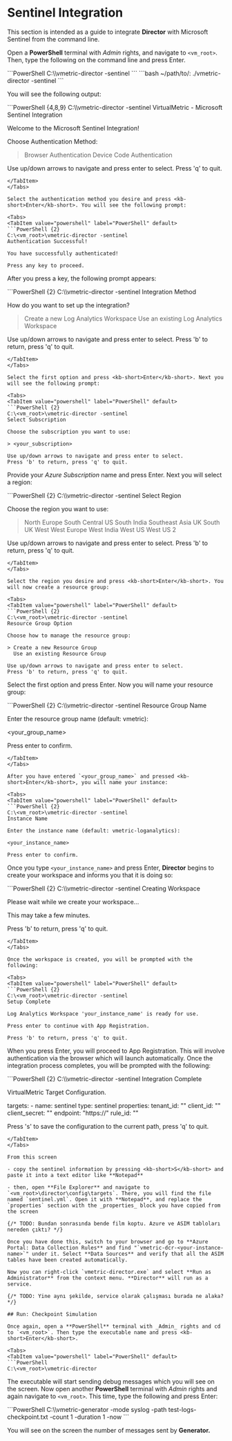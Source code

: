 # Sentinel Integration

This section is intended as a guide to integrate **Director** with Microsoft Sentinel from the command line.

Open a **PowerShell** terminal with _Admin_ rights, and navigate to `<vm_root>`. Then, type the following on the command line and press <kb-short>Enter</kb-short>.

<Tabs>
  <TabItem value="powershell" label="PowerShell" default>
  ```PowerShell
  C:\<vm_root>\vmetric-director -sentinel
  ```
  </TabItem>
  <TabItem value="bash" label="Bash">
  ```bash
  ~/path/to/<vm_root>: ./vmetric-director -sentinel
  ```
  </TabItem>
</Tabs>

You will see the following output:

<Tabs>
  <TabItem value="powershell" label="PowerShell" default>
  ```PowerShell {4,8,9}
  C:\<vm_root>\vmetric-director -sentinel
  VirtualMetric - Microsoft Sentinel Integration

  Welcome to the Microsoft Sentinel Integration!

  Choose Authentication Method:

  > Browser Authentication
    Device Code Authentication
  
  Use up/down arrows to navigate and press enter to select.
  Press 'q' to quit.
  ```
  </TabItem>
</Tabs>

Select the authentication method you desire and press <kb-short>Enter</kb-short>. You will see the following prompt:

<Tabs>
  <TabItem value="powershell" label="PowerShell" default>
  ```PowerShell {2}
  C:\<vm_root>\vmetric-director -sentinel
  Authentication Successful!

  You have successfully authenticated!

  Press any key to proceed.
  ```
  </TabItem>
</Tabs>

After you press a key, the following prompt appears:

<Tabs>
  <TabItem value="powershell" label="PowerShell" default>
  ```PowerShell {2}
  C:\<vm_root>\vmetric-director -sentinel
  Integration Method

  How do you want to set up the integration?

  > Create a new Log Analytics Workspace
    Use an existing Log Analytics Workspace

  Use up/down arrows to navigate and press enter to select.
  Press 'b' to return, press 'q' to quit.
  ```
  </TabItem>
</Tabs>

Select the first option and press <kb-short>Enter</kb-short>. Next you will see the following prompt:

<Tabs>
  <TabItem value="powershell" label="PowerShell" default>
  ```PowerShell {2}
  C:\<vm_root>\vmetric-director -sentinel
  Select Subscription

  Choose the subscription you want to use:

  > <your_subscription>

  Use up/down arrows to navigate and press enter to select.
  Press 'b' to return, press 'q' to quit.
  ```
  </TabItem>
</Tabs>

Provide your _Azure Subscription_ name and press <kb-short>Enter</kb-short>. Next you will select a region:

<Tabs>
  <TabItem value="powershell" label="PowerShell" default>
  ```PowerShell {2}
  C:\<vm_root>\vmetric-director -sentinel
  Select Region

  Choose the region you want to use:

  > North Europe
    South Central US
    South India
    Southeast Asia
    UK South
    UK West
    West Europe
    West India
    West US
    West US 2
  
  Use up/down arrows to navigate and press enter to select.
  Press 'b' to return, press 'q' to quit.
  ```
  </TabItem>
</Tabs>

Select the region you desire and press <kb-short>Enter</kb-short>. You will now create a resource group:

<Tabs>
  <TabItem value="powershell" label="PowerShell" default>
  ```PowerShell {2}
  C:\<vm_root>\vmetric-director -sentinel
  Resource Group Option

  Choose how to manage the resource group:

  > Create a new Resource Group
    Use an existing Resource Group

  Use up/down arrows to navigate and press enter to select.
  Press 'b' to return, press 'q' to quit.
  ```
  </TabItem>
</Tabs>

Select the first option and press <kb-short>Enter</kb-short>. Now you will name your resource group:

<Tabs>
  <TabItem value="powershell" label="PowerShell" default>
  ```PowerShell {2}
  C:\<vm_root>\vmetric-director -sentinel
  Resource Group Name

  Enter the resource group name (default: vmetric):

  <your_group_name>
  
  Press enter to confirm.
  ```
  </TabItem>
</Tabs>

After you have entered `<your_group_name>` and pressed <kb-short>Enter</kb-short>, you will name your instance:

<Tabs>
  <TabItem value="powershell" label="PowerShell" default>
  ```PowerShell {2}
  C:\<vm_root>\vmetric-director -sentinel
  Instance Name

  Enter the instance name (default: vmetric-loganalytics):

  <your_instance_name>

  Press enter to confirm.
  ```
  </TabItem>
</Tabs>

Once you type `<your_instance_name>` and press <kb-short>Enter</kb-short>, **Director** begins to create your workspace and informs you that it is doing so:

<Tabs>
  <TabItem value="powershell" label="PowerShell" default>
  ```PowerShell {2}
  C:\<vm_root>\vmetric-director -sentinel
  Creating Workspace

  Please wait while we create your workspace...

  This may take a few minutes.

  Press 'b' to return, press 'q' to quit.
  ```
  </TabItem>
</Tabs>

Once the workspace is created, you will be prompted with the following:

<Tabs>
  <TabItem value="powershell" label="PowerShell" default>
  ```PowerShell {2}
  C:\<vm_root>\vmetric-director -sentinel
  Setup Complete

  Log Analytics Workspace 'your_instance_name' is ready for use.

  Press enter to continue with App Registration.

  Press 'b' to return, press 'q' to quit.
  ```
  </TabItem>
</Tabs>

When you press <kb-short>Enter</kb-short>, you will proceed to App Registration. This will involve authentication via the browser which will launch automatically. Once the integration process completes, you will be prompted with the following:

<Tabs>
  <TabItem value="powershell" label="PowerShell" default>
  ```PowerShell {2}
  C:\<vm_root>\vmetric-director -sentinel
  Integration Complete

  VirtualMetric Target Configuration.

  targets:
    - name: sentinel
      type: sentinel
      properties:
        tenant_id: "<your-tenant-id>"
        client_id: "<your-client-id>"
        client_secret: "<your-client-secret>"
        endpoint: "https://<your-endpoint>"
        rule_id: "<rule-identifier>"

  Press 's' to save the configuration to the current path, press 'q' to quit.
  ```
  </TabItem>
</Tabs>

From this screen

- copy the sentinel information by pressing <kb-short>S</kb-short> and paste it into a text editor like **Notepad**

- then, open **File Explorer** and navigate to `<vm_root>\director\config\targets`. There, you will find the file named `sentinel.yml`. Open it with **Notepad**, and replace the `properties` section with the _properties_ block you have copied from the screen

{/* TODO: Bundan sonrasında bende film koptu. Azure ve ASIM tabloları nereden çıktı? */}

Once you have done this, switch to your browser and go to **Azure Portal: Data Collection Rules** and find "`vmetric-dcr-<your-instance-name>`" under it. Select **Data Sources** and verify that all the ASIM tables have been created automatically.

Now you can right-click `vmetric-director.exe` and select **Run as Administrator** from the context menu. **Director** will run as a service.

{/* TODO: Yine aynı şekilde, service olarak çalışması burada ne alaka? */}

## Run: Checkpoint Simulation

Once again, open a **PowerShell** terminal with _Admin_ rights and cd to `<vm_root>`. Then type the executable name and press <kb-short>Enter</kb-short>.

<Tabs>
  <TabItem value="powershell" label="PowerShell" default>
  ```PowerShell
  C:\<vm_root>\vmetric-director
  ```
  </TabItem>
</Tabs>

The executable will start sending debug messages which you will see on the screen. Now open another **PowerShell** terminal with _Admin_ rights and again navigate to `<vm_root>`. This time, type the following and press <kb-short>Enter</kb-short>:

<Tabs>
  <TabItem value="powershell" label="PowerShell" default>
  ```PowerShell
  C:\<vm_root>\vmetric-generator -mode syslog -path test-logs-checkpoint.txt -count 1 -duration 1 -now
  ```
  </TabItem>
</Tabs>

You will see on the screen the number of messages sent by **Generator.**
